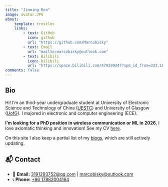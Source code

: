 ```yaml
---
title: "Jinming Ren"
image: avatar.JPG
about:
    template: trestles
    links:
        - text: GitHub
          icon: github
          url: "https://github.com/Marcobisky"
        - text: Email
          url: "mailto:marcobisky@outlook.com"
        - text: Bilibili
          icon: bilibili
          url: "https://space.bilibili.com/479299347?spm_id_from=333.1007.0.0"
comments: false
---
```

::: {.column-page}

## Bio

Hi! I'm an third-year undergraduate student at University of Electronic Science and Technology of China ([UESTC](https://en.uestc.edu.cn)) and University of Glasgow ([UofG](https://www.gla.ac.uk)). I majored in electronic and computer engineering (ECE). 

**I'm looking for a PhD position in wireless communication or ML in 2026**, I love axiomatic thinking and innovation! See my CV [here](cv).

On this site I also keep a partial list of my [blogs](blog.html), which are still actively updating.

## 📬 Contact

- 📧 **Email:** [3191293752@qq.com](mailto:3191293752@qq.com) | [marcobisky@outlook.com](mailto:marcobisky@outlook.com)  
- 📞 **Phone:** [+86 17882004164](tel:+8617882004164)  

:::
